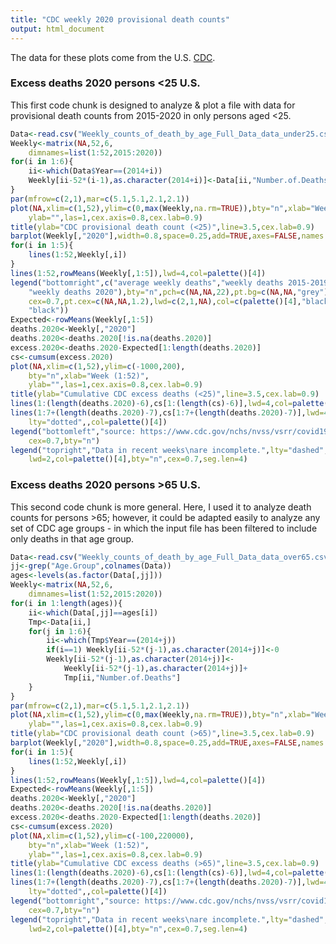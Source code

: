 ```yaml
---
title: "CDC weekly 2020 provisional death counts"
output: html_document
---
```


The data for these plots come from the U.S. [CDC](https://www.cdc.gov/nchs/nvss/vsrr/covid19/excess_deaths.htm).

### Excess deaths 2020 persons <25 U.S.

This first code chunk is designed to analyze & plot a file with data for provisional death counts from 2015-2020 in only persons aged <25.

```r
Data<-read.csv("Weekly_counts_of_death_by_age_Full_Data_data_under25.csv")
Weekly<-matrix(NA,52,6,
	dimnames=list(1:52,2015:2020))
for(i in 1:6){
	ii<-which(Data$Year==(2014+i))
	Weekly[ii-52*(i-1),as.character(2014+i)]<-Data[ii,"Number.of.Deaths"]
}
par(mfrow=c(2,1),mar=c(5.1,5.1,2.1,2.1))
plot(NA,xlim=c(1,52),ylim=c(0,max(Weekly,na.rm=TRUE)),bty="n",xlab="Week (1:52)",
	ylab="",las=1,cex.axis=0.8,cex.lab=0.9)
title(ylab="CDC provisional death count (<25)",line=3.5,cex.lab=0.9)
barplot(Weekly[,"2020"],width=0.8,space=0.25,add=TRUE,axes=FALSE,names.arg="")
for(i in 1:5){
	lines(1:52,Weekly[,i])
}
lines(1:52,rowMeans(Weekly[,1:5]),lwd=4,col=palette()[4])
legend("bottomright",c("average weekly deaths","weekly deaths 2015-2019",
	"weekly deaths 2020"),bty="n",pch=c(NA,NA,22),pt.bg=c(NA,NA,"grey"),
	cex=0.7,pt.cex=c(NA,NA,1.2),lwd=c(2,1,NA),col=c(palette()[4],"black",
	"black"))
Expected<-rowMeans(Weekly[,1:5])
deaths.2020<-Weekly[,"2020"]
deaths.2020<-deaths.2020[!is.na(deaths.2020)]
excess.2020<-deaths.2020-Expected[1:length(deaths.2020)]
cs<-cumsum(excess.2020)
plot(NA,xlim=c(1,52),ylim=c(-1000,200),
	bty="n",xlab="Week (1:52)",
	ylab="",las=1,cex.axis=0.8,cex.lab=0.9)
title(ylab="Cumulative CDC excess deaths (<25)",line=3.5,cex.lab=0.9)
lines(1:(length(deaths.2020)-6),cs[1:(length(cs)-6)],lwd=4,col=palette()[4])
lines(1:7+(length(deaths.2020)-7),cs[1:7+(length(deaths.2020)-7)],lwd=4,
	lty="dotted",,col=palette()[4])
legend("bottomleft","source: https://www.cdc.gov/nchs/nvss/vsrr/covid19/excess_deaths.htm",
	cex=0.7,bty="n")
legend("topright","Data in recent weeks\nare incomplete.",lty="dashed",
	lwd=2,col=palette()[4],bty="n",cex=0.7,seg.len=4)
```

### Excess deaths 2020 persons >65 U.S.

This second code chunk is more general. Here, I used it to analyze death counts for persons >65; however, it could be adapted easily to analyze any set of CDC age groups - in which the input file has been filtered to include only deaths in that age group.

```r
Data<-read.csv("Weekly_counts_of_death_by_age_Full_Data_data_over65.csv")
jj<-grep("Age.Group",colnames(Data))
ages<-levels(as.factor(Data[,jj]))
Weekly<-matrix(NA,52,6,
	dimnames=list(1:52,2015:2020))
for(i in 1:length(ages)){
	ii<-which(Data[,jj]==ages[i])
	Tmp<-Data[ii,]
	for(j in 1:6){
		ii<-which(Tmp$Year==(2014+j))
		if(i==1) Weekly[ii-52*(j-1),as.character(2014+j)]<-0
		Weekly[ii-52*(j-1),as.character(2014+j)]<-
			Weekly[ii-52*(j-1),as.character(2014+j)]+
			Tmp[ii,"Number.of.Deaths"]
	}
}
par(mfrow=c(2,1),mar=c(5.1,5.1,2.1,2.1))
plot(NA,xlim=c(1,52),ylim=c(0,max(Weekly,na.rm=TRUE)),bty="n",xlab="Week (1:52)",
	ylab="",las=1,cex.axis=0.8,cex.lab=0.9)
title(ylab="CDC provisional death count (>65)",line=3.5,cex.lab=0.9)
barplot(Weekly[,"2020"],width=0.8,space=0.25,add=TRUE,axes=FALSE,names.arg="")
for(i in 1:5){
	lines(1:52,Weekly[,i])
}
lines(1:52,rowMeans(Weekly[,1:5]),lwd=4,col=palette()[4])
Expected<-rowMeans(Weekly[,1:5])
deaths.2020<-Weekly[,"2020"]
deaths.2020<-deaths.2020[!is.na(deaths.2020)]
excess.2020<-deaths.2020-Expected[1:length(deaths.2020)]
cs<-cumsum(excess.2020)
plot(NA,xlim=c(1,52),ylim=c(-100,220000),
	bty="n",xlab="Week (1:52)",
	ylab="",las=1,cex.axis=0.8,cex.lab=0.9)
title(ylab="Cumulative CDC excess deaths (>65)",line=3.5,cex.lab=0.9)
lines(1:(length(deaths.2020)-6),cs[1:(length(cs)-6)],lwd=4,col=palette()[4])
lines(1:7+(length(deaths.2020)-7),cs[1:7+(length(deaths.2020)-7)],lwd=4,
	lty="dotted",,col=palette()[4])
legend("bottomright","source: https://www.cdc.gov/nchs/nvss/vsrr/covid19/excess_deaths.htm",
	cex=0.7,bty="n")
legend("topright","Data in recent weeks\nare incomplete.",lty="dashed",
	lwd=2,col=palette()[4],bty="n",cex=0.7,seg.len=4)
```
